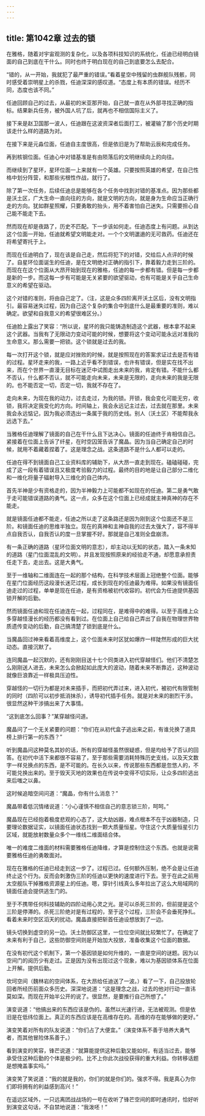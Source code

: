 ```yaml
---
---
---
```

title: 第1042章 过去的锁
---



在雅格，随着对宇宙观测的复杂化，以及各项科技知识的系统化，任迪已经明白镜面的自己到底在干什么。同时也终于明白现在的自己到底要怎么去配合。

“错的，从一开始，我就犯了最严重的错误。”看着星空中残留的虫群舰队残骸，同时感受着崇明星上的杀戮，任迪深深的感叹道。“态度上有本质的错误。经历不同，态度也该不同。”

任迪回顾自己的过去，从最初的米亚那开始，自己就一直在从外部寻找正确的指标。结果新兵任务，被外国人坑了后，就再也不相信国际主义了。

接下来是赵卫国那一波人，任迪跟在这波资深者后面打工，被灌输了那个历史时期该走什么样的道路为对。

在接下来是元淼位面，任迪自主度很高，但是依旧是为了帮助云辰和完成任务。

再到核钢位面。任迪心中对错基准是有由陨落后的文明继续向上的向往。

而继续到了星环，星环位面一上来就有一个英雄。只要按照英雄的希望，在自己性格中划分阵营，和那些劣根性作战，就行了。

除了第一次任务，后续任迪总是能够在各个任务中找到对错的基准点。因为那些都是沃土区，广大生命一直向往的方向，就是文明的方向，就是身为生命应当正确行走的方向。犹如群星照耀，只要勇敢的抬头，用不着害怕自己迷失。只需要担心自己能不能走下去。

然而现在却是夜路了，历史不匹配。下一步该如何走。任迪态度上有问题。从到达这个位面一开始，任迪就希望文明能走对。一个个文明邋遢的无可救药。任迪还在将希望寄托于上。

而现在任迪明白了，现在该是自己走，然后将犯下的对错，交给后人点评的时候了。自星环位面诞生的任迪，是在文明绝对正确的指引下，靠着毅力走到三阶的。而现在在这个位面从大昂开始到现在的雅格，任迪的每一步都有错。但是每一步都是新的一步。而这每一步有可能是无关紧要的欲望驱动，也有可能是关乎自己生命意义的希望在驱动。

这个对错的准则，将由自己定了。（注，这是众多四阶离开沃土区后，没有文明指引。最容易迷失过程，因为自己这个复杂的集合中到底什么是最重要的准则，难以确定。欲望和自我意义的希望很难区分。）

任迪脸上露出了笑容：“所以说，星环的我只能铸造制造这个武器，根本拿不起来这个武器。当我有了无限动力变动可能的时候，想要将这个变动可能永远对准我的生命意义。那么需要一把锁。这个锁就是过去的我。

每一次打开这个锁，就是应对挫败的时候，就是按照现在的答案求证过去是否有错的过程。星环走来的我，一路上近乎看不到错误，也许有错误，但是实在找不出来，而在个世界一直漫无目标在迷茫中试图走出未来的我，肯定有错。不能什么都不否认，什么都不否认，就不可能走向未来，未来是无限的，走向未来的我是无限的。也不能否定一切，否定一切，我就不存在了。

走向未来，为现在我的动力，过去走过，为我的锁。开锁，我会变化可能无穷，收锁，我将决定我变化的方向。时间轴上，我会永远记主过去，过去就在那里。未来我会永远惦记，因为我必须选出一条属于我的历史线。别人（沃土区）不能帮我永远选下去。”

当雅格任迪理解了镜面的自己在干什么且下达决心。镜面的任迪终于肯相信自己。紧接着在位面上告诉了纤星，在时空囚笼告诉了魔晶。因为当自己确定自己的时候，就用不着藏着捏着了。这是理念之战。这条道路不是什么人都可以走的。

任迪在得不到镜面自己工业资料库的辅助下，从大昂一直走到现在。磕磕碰碰，完成了这一段有着错误且又极度考验毅力的过程。最终的目的地是让自己部分二维化和一维化将量子辐射导入三维化的自己体内。

首先半神是少有资格走的，因为半神毅力上可能都不如现在的任迪。第二是勇气敢于走可能错误道路的勇气。这一点，众多在这个位面上已经成就主神真神的存在不能走。

就是镜面任迪都不能走，任迪之所以走了这条路还是因为刚到这个位面还不是三阶。和镜面任迪的思维半独立。现在的真神和主神自我的过去太强大了，容不得半点自我否认，自我否认的度一旦掌握不好。那就是自己准则全盘崩溃。

有一条正确的道路（星环位面文明的意志），却主动以无知的状态，踏入一条未知的道路（星门位面混乱的文明）。并且发现按照原来的经验走不通，却愿意承担责任走下去，走出去。这是大勇气。

至于一维轴和二维面连在一起的那个结构，在科学技术层面上冠绝整个位面。能够在星门位面经历这段漫长迷茫过程，成长到现在的任迪最为难得。如果没有镜面任迪走过的过程，单单是现在任迪，是有资格被初代收容的。初代会为任迪提供基因锁开解的后勤。

然而镜面任迪和现在任迪连在一起，过程同在，是难得中的难得。以至于高维上众多穿越怪漫长的经历都没有看到过。在位面上自己给自己弄出了自我在物理世界物质遗传变动的后勤，自己搞清楚了锁到底是什么。

当魔晶回过神来看着高维度上，这个位面未来时区犹如爆炸一样陡然形成的巨大扰动态。直接沉默了。

连同魔晶一起沉默的，还有刚刚目送十七个同类进入初代穿越怪们。他们不清楚怎么刚刚送人进去，未来怎么会掀起如此庞大的波动，随着未来不断靠近，这种波动就像巨浪靠近一样极具压迫性。

穿越怪的一切行为都是对未来插手，而把初代弄过来，进入初代，被初代有限管制的同时（四阶可以初步抵消抹杀），诱导初代插手任务。就是对未来的剧烈干涉。很显然这种干涉搞出来了大事情。

“这到底怎么回事？”某穿越怪问道。

魔晶问了一个无关紧要的问题：“你们在从初代盒子逃出来之前，有谁兑换了道具榜上排行第一的东西？”

听到魔晶问这种莫名其妙的话，所有的穿越怪虽然很疑惑，但是均给予了否认的回答。在初代中活下来都很不容易了，至于那些需要消耗特殊历史支线，以及天文数字一样兑换点的东西，是不可能的。在长久以来，传说那些东西都是忽悠人的，不可能兑换出来的。至于毁天灭地的效果也在传说中变得不切实际，让众多四阶逃出来后嗤之以鼻。

这时候追暗空间问道：“魔晶，你有什么消息？”

魔晶带着低沉情绪说道：“小心谨慎不相信自己的意志锁三阶，呵呵。”

魔晶现在已经抱着极度悲观的心态了，这大劫凶器，难点根本不在于凶器制造，只要理论数据证实，以镜面任迪状态找到一颗大质量恒星。守住这个大质量恒星引力区域，就能放射数量众多个一维线二维面结合体。

唯一的难度二维面的材料需要雅格任迪降维，才算是控制住这个东西。也就是说需要雅格任迪的勇敢面对。

现在在雅格的任迪已经走到这一步了。过程已过。任何额外压制，绝不会是让任迪终止这个行为。反而会刺激伪三阶的任迪以更快的速度进行下去。至于在此之前用太空舰队干掉雅格资源星上的任迪。嗯，穿针引线真么多年拉出了这么大局域网的镜面任迪会提供逃生门的。

至于不携带任何科技辅助的四阶动用心灵之光。是可以杀死三阶的，但前提是这个三阶是停滞的。杀死三阶绝对是有过程的，至于这个过程，三阶会不会垂死挣扎。看着未来时空区滔天的扰动。魔晶直接把斩首任迪设想放到了一边。

镜头切换到虚空的另一边。沃土防御区这里，一位位空间就比较繁忙了。在确定了未来有利于自己，这些防御空间则是开始加大投放，准备收集这个位面的数据。

在没有初代这个机制下，第一个基因锁是如何升维的，一直是空间的谜题。因为以空间门的阅历少有走过。正是因为没有出现过这个现象，难以为基因锁体系在位面上开解。提供后勤。

坎坷空间（魏林岩的空间体系，在大昂给任迪送了一波。）看了一下，自己投放轮回者所经历前面众多历史。深深地说道：“这是理念之战，过去的他对行动一直讳莫如深。而现在开始半公开的说了。很显然，是要推行自己所想了。”

演变说道：“他搞出来的东西应该是伪的。虽然以光速行进，无法被观测。但是依旧是在低纬位面上。真正的东西应该是在高维存在的。高维的存在能够做的更好。”

演变笑着对所有的队友说道：“你们占了大便宜。”（演变体系不善于培养大勇气者，而其他冒险体系善于。）

看到演变的笑容，锋芒说道：“就算能提供这种后勤又能如何，有适当过去，能够承受住这种后勤的个体是极少的。比不上你此次战役获得的重大利益。你转移话题是想掩盖事实吗。”

演变笑了笑说道：“我的就是我的，你们的就是你们的。强求不得。我是真心为你们即将拥有的利益感到高兴！”

在遥远区域外，一只远离团战战场的一号在收听了锋芒空间的即时通讯时，恰好听到演变这句话，不自禁地说道：“我泼呸！”